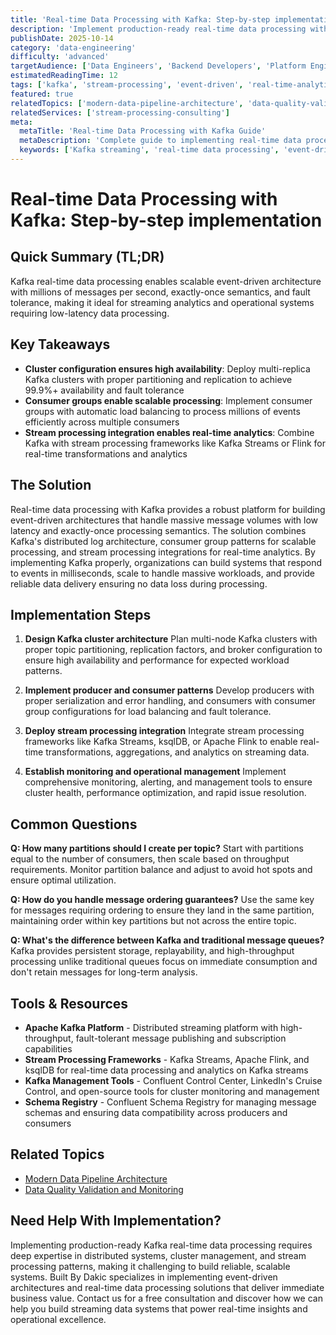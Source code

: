 ```yaml
---
title: 'Real-time Data Processing with Kafka: Step-by-step implementation'
description: 'Implement production-ready real-time data processing with Kafka for streaming analytics, event-driven architecture, and scalable event distribution.'
publishDate: 2025-10-14
category: 'data-engineering'
difficulty: 'advanced'
targetAudience: ['Data Engineers', 'Backend Developers', 'Platform Engineers']
estimatedReadingTime: 12
tags: ['kafka', 'stream-processing', 'event-driven', 'real-time-analytics']
featured: true
relatedTopics: ['modern-data-pipeline-architecture', 'data-quality-validation-monitoring']
relatedServices: ['stream-processing-consulting']
meta:
  metaTitle: 'Real-time Data Processing with Kafka Guide'
  metaDescription: 'Complete guide to implementing real-time data processing with Kafka for event-driven architecture and streaming analytics.'
  keywords: ['Kafka streaming', 'real-time data processing', 'event-driven architecture', 'Kafka production']
---
```


# Real-time Data Processing with Kafka: Step-by-step implementation

## Quick Summary (TL;DR)

Kafka real-time data processing enables scalable event-driven architecture with millions of messages per second, exactly-once semantics, and fault tolerance, making it ideal for streaming analytics and operational systems requiring low-latency data processing.

## Key Takeaways

- **Cluster configuration ensures high availability**: Deploy multi-replica Kafka clusters with proper partitioning and replication to achieve 99.9%+ availability and fault tolerance
- **Consumer groups enable scalable processing**: Implement consumer groups with automatic load balancing to process millions of events efficiently across multiple consumers
- **Stream processing integration enables real-time analytics**: Combine Kafka with stream processing frameworks like Kafka Streams or Flink for real-time transformations and analytics

## The Solution

Real-time data processing with Kafka provides a robust platform for building event-driven architectures that handle massive message volumes with low latency and exactly-once processing semantics. The solution combines Kafka's distributed log architecture, consumer group patterns for scalable processing, and stream processing integrations for real-time analytics. By implementing Kafka properly, organizations can build systems that respond to events in milliseconds, scale to handle massive workloads, and provide reliable data delivery ensuring no data loss during processing.

## Implementation Steps

1. **Design Kafka cluster architecture**
   Plan multi-node Kafka clusters with proper topic partitioning, replication factors, and broker configuration to ensure high availability and performance for expected workload patterns.

2. **Implement producer and consumer patterns**
   Develop producers with proper serialization and error handling, and consumers with consumer group configurations for load balancing and fault tolerance.

3. **Deploy stream processing integration**
   Integrate stream processing frameworks like Kafka Streams, ksqlDB, or Apache Flink to enable real-time transformations, aggregations, and analytics on streaming data.

4. **Establish monitoring and operational management**
   Implement comprehensive monitoring, alerting, and management tools to ensure cluster health, performance optimization, and rapid issue resolution.

## Common Questions

**Q: How many partitions should I create per topic?**
Start with partitions equal to the number of consumers, then scale based on throughput requirements. Monitor partition balance and adjust to avoid hot spots and ensure optimal utilization.

**Q: How do you handle message ordering guarantees?**
Use the same key for messages requiring ordering to ensure they land in the same partition, maintaining order within key partitions but not across the entire topic.

**Q: What's the difference between Kafka and traditional message queues?**
Kafka provides persistent storage, replayability, and high-throughput processing unlike traditional queues focus on immediate consumption and don't retain messages for long-term analysis.

## Tools & Resources

- **Apache Kafka Platform** - Distributed streaming platform with high-throughput, fault-tolerant message publishing and subscription capabilities
- **Stream Processing Frameworks** - Kafka Streams, Apache Flink, and ksqlDB for real-time data processing and analytics on Kafka streams
- **Kafka Management Tools** - Confluent Control Center, LinkedIn's Cruise Control, and open-source tools for cluster monitoring and management
- **Schema Registry** - Confluent Schema Registry for managing message schemas and ensuring data compatibility across producers and consumers

## Related Topics

- [Modern Data Pipeline Architecture]({{/topics/modern-data-pipeline-architecture}})
- [Data Quality Validation and Monitoring]({{/topics/data-quality-validation-monitoring}})

## Need Help With Implementation?

Implementing production-ready Kafka real-time data processing requires deep expertise in distributed systems, cluster management, and stream processing patterns, making it challenging to build reliable, scalable systems. Built By Dakic specializes in implementing event-driven architectures and real-time data processing solutions that deliver immediate business value. Contact us for a free consultation and discover how we can help you build streaming data systems that power real-time insights and operational excellence.
